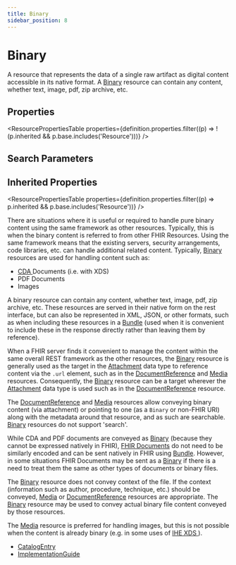 ```yaml
---
title: Binary
sidebar_position: 8
---
```


# Binary

A resource that represents the data of a single raw artifact as digital content accessible in its native format.  A <a href="/docs/api/fhir/resources/binary">Binary</a> resource can contain any content, whether text, image, pdf, zip archive, etc.

<Tabs queryString="section">
<TabItem value="schema" label="Schema" default>


## Properties


<ResourcePropertiesTable properties={definition.properties.filter((p) => !(p.inherited && p.base.includes('Resource')))} />

## Search Parameters

<SearchParamsTable searchParams={definition.searchParameters} />

## Inherited Properties

<ResourcePropertiesTable properties={definition.properties.filter((p) => p.inherited && p.base.includes('Resource'))} />

</TabItem>
  <TabItem value="usage" label="Usage">
    <div> <a name="scope"></a>  <p> There are situations where it is useful or required to handle pure binary content using the same framework as other  resources. Typically, this is when the binary content is referred to from other FHIR Resources.  Using the same framework means that the existing servers, security arrangements, code libraries, etc.  can handle additional related content. Typically, <a href="/docs/api/fhir/resources/binary">Binary</a> resources are used for handling content such as: </p> <ul>  <li><a href="http://www.hl7.org/implement/standards/product_brief.cfm?product_id=7">CDA </a> Documents (i.e. with XDS)</li>  <li>PDF Documents</li>  <li>Images</li> </ul> <p> A binary resource can contain any content, whether text, image, pdf, zip archive, etc. These  resources are served in their native form on the rest interface, but can also be represented in XML, JSON, or other formats,  such as when including these resources in a <a href="/docs/api/fhir/resources/bundle">Bundle</a> (used when it is convenient to include these in the  response directly rather than leaving them by reference). </p> </div>
    </TabItem>
  <TabItem value="relationships" label="Relationships">
    <div> <a name="bnr"></a>  <p> When a FHIR server finds it convenient to manage the content within the same overall REST framework  as the other resources, the <a href="/docs/api/fhir/resources/binary">Binary</a> resource is generally used as the target in the  <a href="https://www.hl7.org/fhir//api/fhir/datatypes/attachment">Attachment</a> data type to reference content via the <code>.url</code>  element, such as in the <a href="/docs/api/fhir/resources/documentreference">DocumentReference</a> and <a href="/docs/api/fhir/resources/media">Media</a> resources. Consequently, the <a href="/docs/api/fhir/resources/binary">Binary</a> resource can  be a target wherever the <a href="/docs/api/fhir/datatypes/attachment">Attachment</a> data type is used such as in the <a href="/docs/api/fhir/resources/documentreference">DocumentReference</a> resource.  </p> <p> The <a href="/docs/api/fhir/resources/documentreference">DocumentReference</a> and <a href="/docs/api/fhir/resources/media">Media</a> resources  allow conveying binary content (via attachment) or pointing to one (as a <code>Binary</code> or non-FHIR  URI) along with the metadata around that resource, and as such are searchable.   <a href="/docs/api/fhir/resources/binary">Binary</a> resources do not support 'search'. </p> <p> While CDA and PDF documents are conveyed as <a href="/docs/api/fhir/resources/binary">Binary</a> (because they cannot be expressed natively in FHIR),  <a href="https://www.hl7.org/fhir/documents.html">FHIR Documents</a> do not need to be similarly encoded and can be sent natively  in FHIR using <a href="/docs/api/fhir/resources/bundle">Bundle</a>.  However, in some situations FHIR Documents may be sent  as a <a href="/docs/api/fhir/resources/binary">Binary</a> if there is a need to treat them the same as other types of documents or binary files. </p> <p> The <a href="/docs/api/fhir/resources/binary">Binary</a> resource does not convey context of the file. If the context (information such as  author, procedure, technique, etc.) should be conveyed, <a href="/docs/api/fhir/resources/media">Media</a> or <a href="/docs/api/fhir/resources/documentreference">DocumentReference</a> resources are  appropriate. The <a href="/docs/api/fhir/resources/binary">Binary</a> resource may be used to convey actual binary file content conveyed by  those resources. </p> <p> The <a href="/docs/api/fhir/resources/media">Media</a> resource is preferred for handling images, but this is not possible when the content is already binary (e.g. in some uses of <a href="https://wiki.ihe.net/index.php/Cross-Enterprise_Document_Sharing">IHE XDS </a>). </p> </div>
    </TabItem>
  
  <TabItem value="referencedBy" label="Referenced By">
    <ul><li><a href="/docs/api/fhir/resources/catalogentry">CatalogEntry</a></li>
<li><a href="/docs/api/fhir/resources/implementationguide">ImplementationGuide</a></li></ul>
    </TabItem>

</Tabs>
